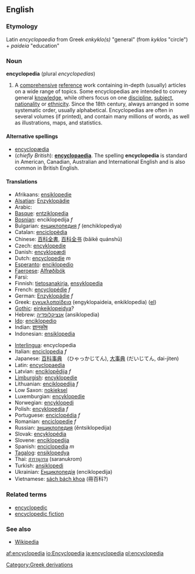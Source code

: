 ==English==
===Etymology===
Latin ''encyclopaedia'' from Greek ''enkyklo(s)'' "general" (from ''kyklos'' "circle") + ''paideia'' "education"

===Noun===
'''encyclopedia'''  (plural ''encyclopedias'')
# A [[comprehensive]] [[reference]] work containing in-depth (usually) articles on a wide range of topics.  Some encyclopedias are intended to convey general [[knowledge]], while others focus on one [[discipline]], [[subject]], [[nationality]] or [[ethnicity]].  Since the 18th century, always arranged in some systematic order, usually alphabetical.  Encyclopedias are often in several volumes (if printed), and contain many millions of words, as well as illustrations, maps, and statistics.

====Alternative spellings====
*[[encyclopædia]]
*(''chiefly British''): '''[[encyclopaedia]]'''.  The spelling '''encyclopedia''' is standard in American, Canadian, Australian and International English and is also common in British English.

====Translations====
{{top}}
*Afrikaans: [[ensiklopedie]]
*[[Alsatian]]: [[Enzyklopädie]]
*Arabic: {{ARchar|[[موسوعة]]}}
*[[Basque]]: [[entziklopedia]]
*[[Bosnian]]: enciklopedija ''f''
*Bulgarian: [[енциклопедия]] ''f'' (enchiklopediya)
*Catalan: [[enciclopèdia]]
*Chinese: [[百科全書]], [[百科全书]] (bǎikē quánshū)
*Czech: [[encyklopedie]]
*Danish: [[encyklopædi]]
*Dutch: [[encyclopedie]] ''m''
*[[Esperanto]]: [[enciklopedio]]
*[[Faeroese]]: [[Alfrøðibók]]
*Farsi: {{FAchar|[[دایرةالمعارف]]}}
*Finnish: [[tietosanakirja]], [[ensyklopedia]]
*French: [[encyclopédie]] ''f''
*German: [[Enzyklopädie]] ''f''
*Greek: [[εγκυκλοπαίδεια]] (engyklopaideia, enkiklopedia) ([[:el:εγκυκλοπαδεια|el]])
*[[Gothic]]: [[einkeiklopeidya]]?
*Hebrew: [[אנציקלופדיה]] (ansiklopedia)
*[[Ido]]: [[enciklopedio]]
*Indian: [[ज्ञानकोष]]<!--Indian?? perhaps Hindi?-->
*Indonesian: [[ensiklopedia]]
{{mid}}
*[[Interlingua]]: encyclopedia
*Italian: [[enciclopedia]] ''f''
*Japanese: [[百科事典]]　(ひゃっかじてん), [[大事典]] (だいじてん, dai-jiten)
*Latin: [[encyclopaedia]]
*Latvian: [[enciklopēdija]] ''f''
*[[Limburgish]]: [[encyklopedie]]
*Lithuanian: [[enciklopedija]] ''f''
*Low Saxon: [[nokieksel]]
*Luxemburgian: [[encyklopedie]]
*Norwegian: [[encyklopedi]]
*Polish: [[encyklopedia]] ''f''
*Portuguese: [[enciclopédia]] ''f''
*Romanian: [[enciclopedie]] ''f''
*Russian: [[энциклопедия]] (ěntsiklopedija)
*Slovak: [[encyklopédia]]
*Slovene: [[enciklopedija]]
*Spanish: [[enciclopedia]] ''m''
*[[Tagalog]]: [[ensiklopedya]]
*Thai: [[สารานุกรม]] (saranukrom)
*Turkish: [[ansiklopedi]]
*Ukrainian: [[Енциклопедія]] (enciklopedija)
*Vietnamese: [[sách bách khoa]] (冊百科?)
{{bottom}}

===Related terms===
*[[encyclopedic]]
*[[encyclopedic fiction]]

===See also===
*[[Wikipedia]]

{{Wikipedia}}

[[Category:Greek derivations]]

[[af:encyclopedia]]
[[io:Encyclopedia]]
[[ja:encyclopedia]]
[[pl:encyclopedia]]